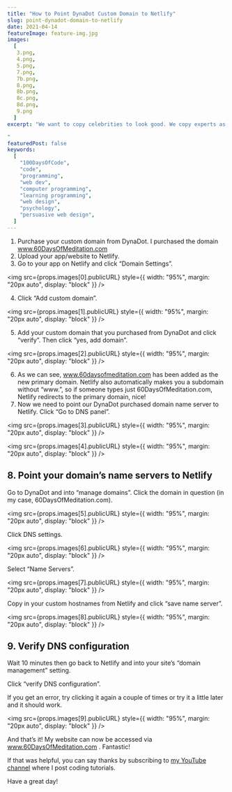 ```yaml
---
title: "How to Point DynaDot Custom Domain to Netlify"
slug: point-dynadot-domain-to-netlify
date: 2021-04-14
featureImage: feature-img.jpg
images:
  [
   3.png,
   4.png,
   5.png,
   7.png,
   7b.png,
   8.png,
   8b.png,
   8c.png,
   8d.png,
   9.png
  ]
excerpt: "We want to copy celebrities to look good. We copy experts as we think they are more knowledgeable than us. We copy large groups because if lots of others are doing it, then maybe I should too?

"
featuredPost: false
keywords:
  [
    "100DaysOfCode",
    "code",
    "programming",
    "web dev",
    "computer programming",
    "learning programming",
    "web design",
    "psychology",
    "persuasive web design",
  ]
---
```


1. Purchase your custom domain from DynaDot. I purchased the domain www.60DaysOfMeditation.com
2. Upload your app/website to Netlify.
3. Go to your app on Netlify and click “Domain Settings”.

<img
  src={props.images[0].publicURL}
  style={{ width: "95%", margin: "20px auto", display: "block" }}
/>

4. Click “Add custom domain”.

<img
  src={props.images[1].publicURL}
  style={{ width: "95%", margin: "20px auto", display: "block" }}
/>

5. Add your custom domain that you purchased from DynaDot and click “verify”. Then click “yes, add domain”.

<img
  src={props.images[2].publicURL}
  style={{ width: "95%", margin: "20px auto", display: "block" }}
/>

6. As we can see, www.60daysofmeditation.com has been added as the new primary domain. Netlify also automatically makes you a subdomain without “www.”, so if someone types just 60DaysOfMeditation.com, Netlify redirects to the primary domain, nice!
7. Now we need to point our DynaDot purchased domain name server to Netlify. Click “Go to DNS panel”.

<img
  src={props.images[3].publicURL}
  style={{ width: "95%", margin: "20px auto", display: "block" }}
/>

<img
  src={props.images[4].publicURL}
  style={{ width: "95%", margin: "20px auto", display: "block" }}
/>

## 8. Point your domain’s name servers to Netlify

Go to DynaDot and into “manage domains”. Click the domain in question (in my case, 60DaysOfMeditation.com).

<img
  src={props.images[5].publicURL}
  style={{ width: "95%", margin: "20px auto", display: "block" }}
/>

Click DNS settings.

<img
  src={props.images[6].publicURL}
  style={{ width: "95%", margin: "20px auto", display: "block" }}
/>

Select “Name Servers”.

<img
  src={props.images[7].publicURL}
  style={{ width: "95%", margin: "20px auto", display: "block" }}
/>

Copy in your custom hostnames from Netlify and click “save name server”.

<img
  src={props.images[8].publicURL}
  style={{ width: "95%", margin: "20px auto", display: "block" }}
/>

## 9. Verify DNS configuration

Wait 10 minutes then go back to Netlify and into your site’s “domain management” setting.

Click “verify DNS configuration”.

If you get an error, try clicking it again a couple of times or try it a little later and it should work.

<img
  src={props.images[9].publicURL}
  style={{ width: "95%", margin: "20px auto", display: "block" }}
/>

And that’s it! My website can now be accessed via www.60DaysOfMeditation.com . Fantastic!

If that was helpful, you can say thanks by subscribing to [my YouTube channel](https://www.youtube.com/channel/UC0URylW_U4i26wN231yRqvA) where I post coding tutorials.

Have a great day!
